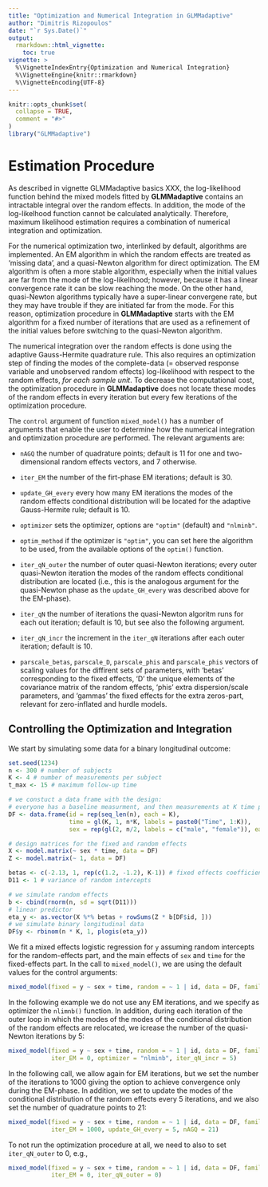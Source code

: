---
title: "Optimization and Numerical Integration in GLMMadaptive"
author: "Dimitris Rizopoulos"
date: "`r Sys.Date()`"
output:
  rmarkdown::html_vignette:
    toc: true
vignette: >
  %\VignetteIndexEntry{Optimization and Numerical Integration}
  %\VignetteEngine{knitr::rmarkdown}
  %\VignetteEncoding{UTF-8}
---

```{r setup, include = FALSE}
knitr::opts_chunk$set(
  collapse = TRUE,
  comment = "#>"
)
library("GLMMadaptive")
```

# Estimation Procedure
As described in vignette GLMMadaptive basics XXX, the log-likelihood function behind the mixed models fitted by **GLMMadaptive** contains an intractable integral over the random effects. In addition, the mode of the log-likelhood function cannot be calculated analytically. Therefore, maximum likelihood estimation requires a combination of numerical integration and optimization.

For the numerical optimization two, interlinked by default, algorithms are implemented. An EM algorithm in which the random effects are treated as 'missing data', and a quasi-Newton algorithm for direct optimization. The EM algorithm is often a more stable algorithm, especially when the initial values are far from the mode of the log-likelihood; however, because it has a linear convergence rate it can be slow reaching the mode. On the other hand, quasi-Newton algorithms typically have a super-linear convergene rate, but they may have trouble if they are initiated far from the mode. For this reason, optimization procedure in **GLMMadaptive** starts with the EM algorithm for a fixed number of iterations that are used as a refinement of the initial values before switching to the quasi-Newton algorithm. 

The numerical integration over the random effects is done using the adaptive Gauss-Hermite quadrature rule. This also requires an optimization step of finding the modes of the complete-data (= observed response variable and unobserved random effects) log-likelihood with respect to the random effects, *for each sample unit*. To decrease the computational cost, the optimization procedure in **GLMMadaptive** does not locate these modes of the random effects in every iteration but every few iterations of the optimization procedure. 

The `control` argument of function `mixed_model()` has a number of arguments that enable the user to determine how the numerical integration and optimization procedure are performed. The relevant arguments are:

- `nAGQ` the number of quadrature points; default is 11 for one and two-dimensional random effects vectors, and 7 otherwise.

- `iter_EM` the number of the firt-phase EM iterations; default is 30.

- `update_GH_every` every how many EM iterations the modes of the random effects conditional distribution will be located for the adaptive Gauss-Hermite rule; default is 10.

- `optimizer` sets the optimizer, options are `"optim"` (default) and `"nlminb"`.

- `optim_method` if the optimizer is `"optim"`, you can set here the algorithm to be used, from the available options of the `optim()` function.

- `iter_qN_outer` the number of outer quasi-Newton iterations; every outer quasi-Newton iteration the modes of the random effects conditional distribution are located (i.e., this is the analogous argument for the quasi-Newton phase as the `update_GH_every` was described above for the EM-phase).

- `iter_qN` the number of iterations the quasi-Newton algoritm runs for each out iteration; default is 10, but see also the following argument.

- `iter_qN_incr` the increment in the `iter_qN` iterations after each outer iteration; default is 10.

- `parscale_betas`, `parscale_D`, `parscale_phis` and `parscale_phis` vectors of scaling values for the diffirent sets of parameters, with 'betas' corresponding to the fixed effects, 'D' the unique elements of the covariance matrix of the random effects, 'phis' extra dispersion/scale parameters, and 'gammas' the fixed effects for the extra zeros-part, relevant for zero-inflated and hurdle models.


## Controlling the Optimization and Integration
We start by simulating some data for a binary longitudinal outcome:
```{r, sim_data, eval = FALSE}
set.seed(1234)
n <- 300 # number of subjects
K <- 4 # number of measurements per subject
t_max <- 15 # maximum follow-up time

# we constuct a data frame with the design: 
# everyone has a baseline measurment, and then measurements at K time points
DF <- data.frame(id = rep(seq_len(n), each = K),
                 time = gl(K, 1, n*K, labels = paste0("Time", 1:K)),
                 sex = rep(gl(2, n/2, labels = c("male", "female")), each = K))

# design matrices for the fixed and random effects
X <- model.matrix(~ sex * time, data = DF)
Z <- model.matrix(~ 1, data = DF)

betas <- c(-2.13, 1, rep(c(1.2, -1.2), K-1)) # fixed effects coefficients
D11 <- 1 # variance of random intercepts

# we simulate random effects
b <- cbind(rnorm(n, sd = sqrt(D11)))
# linear predictor
eta_y <- as.vector(X %*% betas + rowSums(Z * b[DF$id, ]))
# we simulate binary longitudinal data
DF$y <- rbinom(n * K, 1, plogis(eta_y))
```

We fit a mixed effects logistic regression for `y` assuming random intercepts for the random-effects part, and the main effects of `sex` and `time` for the fixed-effects part. In the call to `mixed_model()`, we are using the default values for the control arguments:
```{r, default_controls, eval = FALSE}
mixed_model(fixed = y ~ sex + time, random = ~ 1 | id, data = DF, family = binomial())
```

In the following example we do not use any EM iterations, and we specify as optimizer the `nlimnb()` function. In addition, during each iteration of the outer loop in which the modes of the modes of the conditional distribution of the random effects are relocated, we icrease the number of the quasi-Newton iterations by 5:
```{r, noEM_nlminb, eval = FALSE}
mixed_model(fixed = y ~ sex + time, random = ~ 1 | id, data = DF, family = binomial(), 
            iter_EM = 0, optimizer = "nlminb", iter_qN_incr = 5)
```

In the following call, we allow again for EM iterations, but we set the number of the iterations to 1000 giving the option to achieve convergence only during the EM-phase. In addition, we set to update the modes of the conditional distribution of the random effects every 5 iterations, and we also set the number of quadrature points to 21:
```{r, onlyEM, eval = FALSE}
mixed_model(fixed = y ~ sex + time, random = ~ 1 | id, data = DF, family = binomial(), 
            iter_EM = 1000, update_GH_every = 5, nAGQ = 21)
```

To not run the optimization procedure at all, we need to also to set `iter_qN_outer` to 0, e.g.,
```{r, noOptimization, eval = FALSE}
mixed_model(fixed = y ~ sex + time, random = ~ 1 | id, data = DF, family = binomial(), 
            iter_EM = 0, iter_qN_outer = 0)
```



